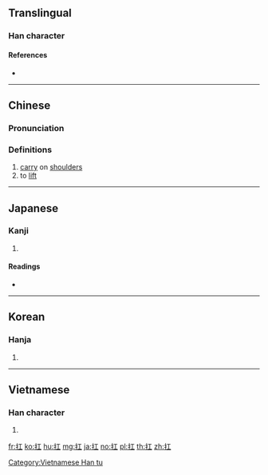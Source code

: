 {{also|摃}}
==Translingual==

===Han character===
{{Han char|rn=64|rad=手|as=03|sn=6|four=51010|canj=QM|ids=⿰扌工}}

====References====
* {{Han ref|kx=0417.230|dkj=11798|dj=0764.150|hdz=31829.030|uh=625B|ud=25179|bh=A6AA|bd=42666}}

----

==Chinese==
{{zh-forms|alt=棡,掆}}

===Pronunciation===
{{zh-pron
|m=káng,gāng
|c=gong1,kong1
|mc=y
|oc=y
|ma=Zh-káng.ogg
|cat=v
}}

===Definitions===
{{zh-hanzi}}

# [[carry]] on [[shoulder]]s
# to [[lift]]

----

==Japanese==

===Kanji===
{{ja-kanji|grade=|rs=手03}}

# {{defn|lang=ja|sort=手03}}

====Readings====
* {{ja-readings|on=[[こう]] (kō)|kun=[[あげる]] (ageru), [[かつぐ]] (katsugu)}}

----

==Korean==

===Hanja===
{{ko-hanja|hangeul=강|eumhun=|rv=gang|mr=kang|y=kang}}

# {{defn|lang=ko|sort=手03}}

----

==Vietnamese==

===Han character===
{{vi-readings|rs=手03|hanviet=[[giăng]], [[giang]], [[căng]], [[dăng]], [[giằng]], [[dàng]], [[giương]], [[gồng]], [[khiêng]]}}

# {{defn|lang=vi|sort=手03}}

[[Category:Vietnamese Han tu]]

[[fr:扛]]
[[ko:扛]]
[[hu:扛]]
[[mg:扛]]
[[ja:扛]]
[[no:扛]]
[[pl:扛]]
[[th:扛]]
[[zh:扛]]